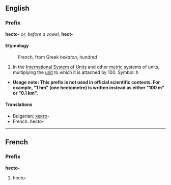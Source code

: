 ==English==
===Prefix===
'''hecto-''' ''or, before a vowel,'' '''hect-'''

====Etymology====
:French, from Greek ''hekaton'', hundred

#In the [[International System of Units]] and other [[metric]] systems of units, multiplying the [[unit]] to which it is attached by 100. Symbol: h

*'''Usage note: This prefix is not used in official scientific contexts.  For example, "1 hm" (one hectometre) is written instead as either "100 m" or "0.1 km".'''

====Translations====
*Bulgarian: [[хекто]]-
*French: hecto-

----
==French==
===Prefix===
'''hecto-'''

#hecto-